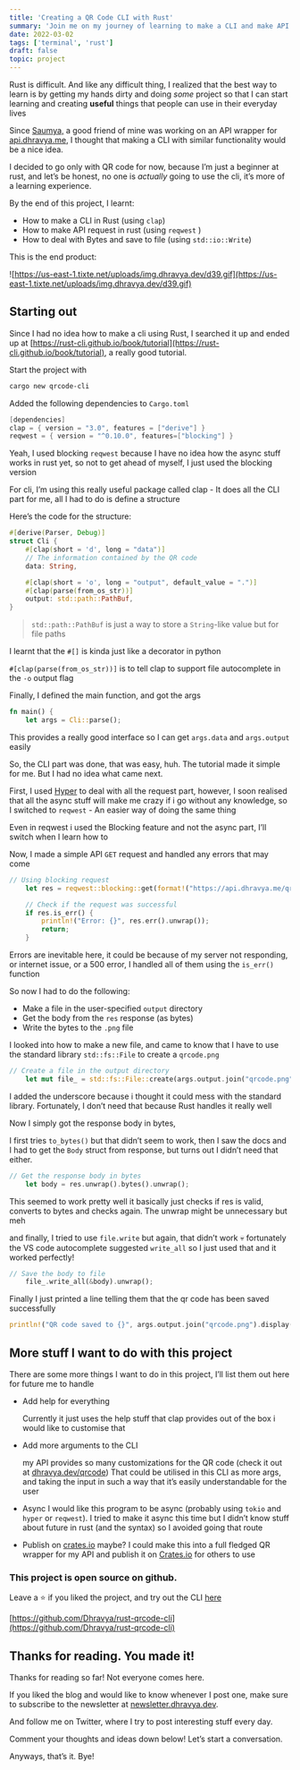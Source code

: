 ```yaml
---
title: 'Creating a QR Code CLI with Rust'
summary: 'Join me on my journey of learning to make a CLI and make API requests in Rust'
date: 2022-03-02
tags: ['terminal', 'rust']
draft: false
topic: project
---
```


Rust is difficult. And like any difficult thing, I realized that the best way to learn is by getting my hands dirty and doing _some_ project so that I can start learning and creating **useful** things that people can use in their everyday lives

Since [Saumya,](https://github.com/27saumya) a good friend of mine was working on an API wrapper for [api.dhravya.me](https://api.dhravya.me), I thought that making a CLI with similar functionality would be a nice idea.

I decided to go only with QR code for now, because I’m just a beginner at rust, and let’s be honest, no one is _actually_ going to use the cli, it’s more of a learning experience.

By the end of this project, I learnt:

- How to make a CLI in Rust (using `clap`)
- How to make API request in rust (using `reqwest` )
- How to deal with Bytes and save to file (using `std::io::Write`)

This is the end product:

![https://us-east-1.tixte.net/uploads/img.dhravya.dev/d39.gif](https://us-east-1.tixte.net/uploads/img.dhravya.dev/d39.gif)

## Starting out

Since I had no idea how to make a cli using Rust, I searched it up and ended up at [https://rust-cli.github.io/book/tutorial](https://rust-cli.github.io/book/tutorial), a really good tutorial.

Start the project with

```powershell
cargo new qrcode-cli
```

Added the following dependencies to `Cargo.toml`

```powershell
[dependencies]
clap = { version = "3.0", features = ["derive"] }
reqwest = { version = "^0.10.0", features=["blocking"] }
```

Yeah, I used blocking `reqwest` because I have no idea how the async stuff works in rust yet, so not to get ahead of myself, I just used the blocking version

For cli, I’m using this really useful package called clap - It does all the CLI part for me, all I had to do is define a structure

Here’s the code for the structure:

```rust
#[derive(Parser, Debug)]
struct Cli {
    #[clap(short = 'd', long = "data")]
    // The information contained by the QR code
    data: String,

    #[clap(short = 'o', long = "output", default_value = ".")]
    #[clap(parse(from_os_str))]
    output: std::path::PathBuf,
}
```

> `std::path::PathBuf` is just a way to store a `String`-like value but for file paths

I learnt that the `#[]` is kinda just like a decorator in python

`#[clap(parse(from_os_str))]` is to tell clap to support file autocomplete in the `-o` output flag

Finally, I defined the main function, and got the args

```rust
fn main() {
    let args = Cli::parse();
```

This provides a really good interface so I can get `args.data` and `args.output` easily

So, the CLI part was done, that was easy, huh. The tutorial made it simple for me. But I had no idea what came next.

First, I used [Hyper](http://hyper.rs) to deal with all the request part, however, I soon realised that all the async stuff will make me crazy if i go without any knowledge, so I switched to `reqwest` - An easier way of doing the same thing

Even in reqwest i used the Blocking feature and not the async part, I’ll switch when I learn how to

Now, I made a simple API `GET` request and handled any errors that may come

```rust
// Using blocking request
    let res = reqwest::blocking::get(format!("https://api.dhravya.me/qrcode?query={}", args.data).as_str());

    // Check if the request was successful
    if res.is_err() {
        println!("Error: {}", res.err().unwrap());
        return;
    }
```

Errors are inevitable here, it could be because of my server not responding, or internet issue, or a 500 error, I handled all of them using the `is_err()` function

So now I had to do the following:

- Make a file in the user-specified `output` directory
- Get the body from the `res` response (as bytes)
- Write the bytes to the `.png` file

I looked into how to make a new file, and came to know that I have to use the standard library `std::fs::File` to create a `qrcode.png`

```rust
// Create a file in the output directory
    let mut file_ = std::fs::File::create(args.output.join("qrcode.png")).unwrap();
```

I added the underscore because i thought it could mess with the standard library. Fortunately, I don’t need that because Rust handles it really well

Now I simply got the response body in bytes,

I first tries `to_bytes()` but that didn’t seem to work, then I saw the docs and I had to get the `Body` struct from response, but turns out I didn’t need that either.

```rust
// Get the response body in bytes
    let body = res.unwrap().bytes().unwrap();
```

This seemed to work pretty well it basically just checks if res is valid, converts to bytes and checks again. The unwrap might be unnecessary but meh

and finally, I tried to use `file.write` but again, that didn’t work 💀 fortunately the VS code autocomplete suggested `write_all` so I just used that and it worked perfectly!

```rust
// Save the body to file
    file_.write_all(&body).unwrap();
```

Finally I just printed a line telling them that the qr code has been saved successfully

```rust
println!("QR code saved to {}", args.output.join("qrcode.png").display());
```

## More stuff I want to do with this project

There are some more things I want to do in this project, I’ll list them out here for future me to handle

- Add help for everything

  Currently it just uses the help stuff that clap provides out of the box i would like to customise that

- Add more arguments to the CLI

  my API provides so many customizations for the QR code (check it out at [dhravya.dev/qrcode](https://dhravya.dev/qrcode)) That could be utilised in this CLI as more args, and taking the input in such a way that it’s easily understandable for the user

- Async
  I would like this program to be async (probably using `tokio` and `hyper` or `reqwest`). I tried to make it async this time but I didn’t know stuff about future in rust (and the syntax) so I avoided going that route
- Publish on [crates.io](http://crates.io) maybe?
  I could make this into a full fledged QR wrapper for my API and publish it on [Crates.io](http://Crates.io) for others to use

### This project is open source on github.

Leave a ⭐ if you liked the project, and try out the CLI [here](https://github.com/Dhravya/rust-qrcode-cli)

[https://github.com/Dhravya/rust-qrcode-cli](https://github.com/Dhravya/rust-qrcode-cli)

## Thanks for reading. You made it!

Thanks for reading so far! Not everyone comes here.

If you liked the blog and would like to know whenever I post one, make sure to subscribe to the newsletter at [newsletter.dhravya.dev](https://newsletter.dhravya.dev).

And follow me on Twitter, where I try to post interesting stuff every day.

Comment your thoughts and ideas down below! Let’s start a conversation.

Anyways, that’s it. Bye!
